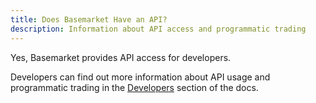 ```yaml
---
title: Does Basemarket Have an API?
description: Information about API access and programmatic trading
---
```


Yes, Basemarket provides API access for developers.

Developers can find out more information about API usage and programmatic trading in the [Developers](/developers/quickstart) section of the docs.
